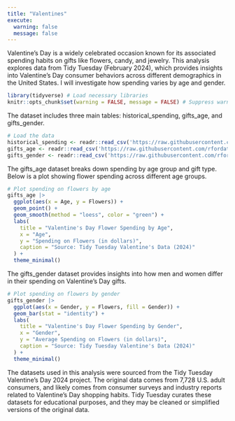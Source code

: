 ```yaml
---
title: "Valentines"
execute:
  warning: false
  message: false
---
```


Valentine's Day is a widely celebrated occasion known for its associated spending habits on gifts like flowers, candy, and jewelry. This analysis explores data from Tidy Tuesday (February 2024), which provides insights into Valentine's Day consumer behaviors across different demographics in the United States. I will investigate how spending varies by age and gender.

```r
library(tidyverse) # Load necessary libraries
knitr::opts_chunk$set(warning = FALSE, message = FALSE) # Suppress warnings and messages
```

The dataset includes three main tables: historical_spending, gifts_age, and gifts_gender.

```r
# Load the data 
historical_spending <- readr::read_csv('https://raw.githubusercontent.com/rfordatascience/tidytuesday/master/data/2024/2024-02-13/historical_spending.csv')
gifts_age <- readr::read_csv('https://raw.githubusercontent.com/rfordatascience/tidytuesday/master/data/2024/2024-02-13/gifts_age.csv')
gifts_gender <- readr::read_csv('https://raw.githubusercontent.com/rfordatascience/tidytuesday/master/data/2024/2024-02-13/gifts_gender.csv')

```

The gifts_age dataset breaks down spending by age group and gift type. Below is a plot showing flower spending across different age groups.

```r
# Plot spending on flowers by age
gifts_age |>
  ggplot(aes(x = Age, y = Flowers)) +
  geom_point() +
  geom_smooth(method = "loess", color = "green") +
  labs(
    title = "Valentine's Day Flower Spending by Age",
    x = "Age",
    y = "Spending on Flowers (in dollars)",
    caption = "Source: Tidy Tuesday Valentine's Data (2024)"
  ) +
  theme_minimal()

```

The gifts_gender dataset provides insights into how men and women differ in their spending on Valentine's Day gifts.

```r
# Plot spending on flowers by gender
gifts_gender |>
  ggplot(aes(x = Gender, y = Flowers, fill = Gender)) +
  geom_bar(stat = "identity") +
  labs(
    title = "Valentine's Day Flower Spending by Gender",
    x = "Gender",
    y = "Average Spending on Flowers (in dollars)",
    caption = "Source: Tidy Tuesday Valentine's Data (2024)"
  ) +
  theme_minimal()

```

The datasets used in this analysis were sourced from the Tidy Tuesday Valentine's Day 2024 project. The original data comes from 7,728 U.S. adult consumers, and likely comes from consumer surveys and industry reports related to Valentine's Day shopping habits. Tidy Tuesday curates these datasets for educational purposes, and they may be cleaned or simplified versions of the original data.
